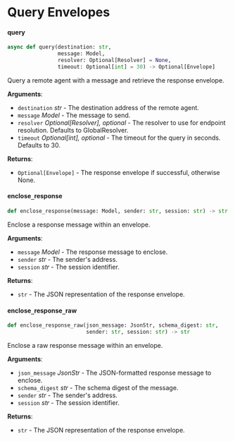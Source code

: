 

# Query Envelopes

#### query

```python
async def query(destination: str,
                message: Model,
                resolver: Optional[Resolver] = None,
                timeout: Optional[int] = 30) -> Optional[Envelope]
```

Query a remote agent with a message and retrieve the response envelope.

**Arguments**:

- `destination` _str_ - The destination address of the remote agent.
- `message` _Model_ - The message to send.
- `resolver` _Optional[Resolver], optional_ - The resolver to use for endpoint resolution.
  Defaults to GlobalResolver.
- `timeout` _Optional[int], optional_ - The timeout for the query in seconds. Defaults to 30.

**Returns**:

- `Optional[Envelope]` - The response envelope if successful, otherwise None.

#### enclose`_`response

```python
def enclose_response(message: Model, sender: str, session: str) -> str
```

Enclose a response message within an envelope.

**Arguments**:

- `message` _Model_ - The response message to enclose.
- `sender` _str_ - The sender's address.
- `session` _str_ - The session identifier.

**Returns**:

- `str` - The JSON representation of the response envelope.

#### enclose`_`response`_`raw

```python
def enclose_response_raw(json_message: JsonStr, schema_digest: str,
                         sender: str, session: str) -> str
```

Enclose a raw response message within an envelope.

**Arguments**:

- `json_message` _JsonStr_ - The JSON-formatted response message to enclose.
- `schema_digest` _str_ - The schema digest of the message.
- `sender` _str_ - The sender's address.
- `session` _str_ - The session identifier.

**Returns**:

- `str` - The JSON representation of the response envelope.
